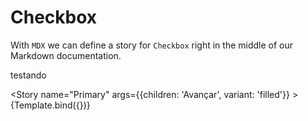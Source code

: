 

<Meta title="Components/Button" component={Button} />

# Checkbox

With `MDX` we can define a story for `Checkbox` right in the middle of our Markdown documentation.

<p>testando</p>

<Story name="Primary" args={{children: 'Avançar', variant: 'filled'}} >
  {Template.bind({})}
</Story>